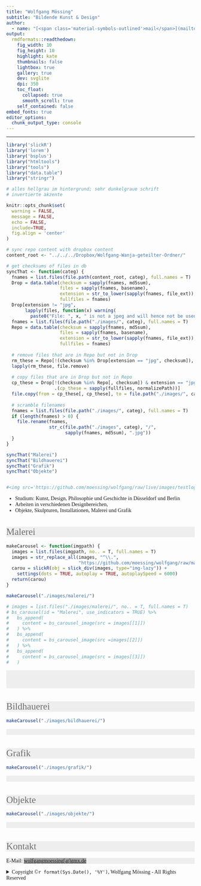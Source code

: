 ---
title: "Wolfgang Mössing"
subtitle: "Bildende Kunst & Design"
author:
  - name: "[<span class='material-symbols-outlined'>mail</span>](mailto:wolfgangmoessing@gmx.de)"
output: 
  rmdformats::readthedown:
    fig_width: 10
    fig_height: 10
    highlight: kate
    thumbnails: false
    lightbox: true
    gallery: true
    dev: svglite
    dpi: 350
    toc_float:
      collapsed: true
      smooth_scroll: true
    self_contained: false
embed_fonts: true
editor_options: 
  chunk_output_type: console
---

```{=html}
<!-- <meta name="robots" content="noindex"> -->
<link rel="preconnect" href="https://fonts.gstatic.com" />
<link rel="preconnect" href="https://fonts.gstatic.com/" crossorigin />
<link rel="stylesheet" href="https://fonts.googleapis.com/css2?family=Gruppo&family=Material+Symbols+Outlined:opsz,wght,FILL,GRAD@48,400,0,0&display=swap">

<style>

h1 {
    font-size: 25px;
    font-family: 'Gruppo';
    font-weight: 100;
    font-color: #706d6d;
    color: #706d6d;
}

h2 {
    font-family: 'Gruppo';
    font-weight: 100;
    font-color: #706d6d;
    color: #706d6d;
}

h1.title {
    font-size: 50px;
    font-family: 'Gruppo';
    font-weight: 100;
    font-color: #706d6d;
    color: #706d6d;
}

h1.subtitle {
    font-size: 25px;
    font-family: 'Gruppo';
    font-weight: 100;
    font-color: #706d6d;
    color: #706d6d;
}

.menu ul li {
    font-size: 70px;
    font-family: 'Gruppo';
    font-weight: bold;
    font-color: #444444;
}


.page {
    font-family: 'Gruppo';
    font-size: 16pt;
}

body, h4 {
    font-family: 'Gruppo';
}

.material-symbols-outlined {
    color: #ffffff;
}

div, h1, h2, h3, h4, p, content, nav {
  background-color: #eeeeee;
  background: #eeeeee;
}

div#toc{
  background-color: #a8a7a7;
  background: #a8a7a7;
}

a {
  background-color: #a8a7a7;
  background: #a8a7a7;
}

#content ul, #content ol {
  font-size: 20px;
}

#sidebar {
  font-size: 22px;
  font-color: #ffffff;
  color: #ffffff;
  background: #a8a7a7;
}

#sidebar h2 {
  background-color: #a8a7a7;
}

p.author, p.date {
  background-color: #a8a7a7;
  background: #a8a7a7;
}

#sidebar a {
  font-size: 100%;
  color: #ffffff;
}

#postamble {
  color: #a8a7a7;
  background: #a8a7a7;
  border-top: solid 10px #a8a7a7;
}

div#content {
  background-color: #eeeeee;
  background: #eeeeee;
}

div#main {
  background-color: #eeeeee;
  background: #eeeeee;
}

div#malerei {
  background-color: #eeeeee;
  background: #eeeeee;
}


.slick-slide {
  background: #00000000;
  height: 100vh;
  lazyLoad: 'ondemand';
}

.slickR.html-widget.html-widget-static-bound {
  height: auto !important;
  lazyLoad: 'ondemand';
}

img {
    height: 100vh !important;
    width: 100vw !important;
    object-fit: contain !important;
    loading: 'lazy';
}

nav#nav-top a {
  background: #00000000;
}

div#kontakt.section.level1 p a {
  background: #00000000;
}

</style>
```


---

```{r setup, include=FALSE, warning = FALSE, message = FALSE, echo = FALSE}
library('slickR')
library('lorem')
library('bsplus')
library("htmltools")
library("tools")
library("data.table")
library("stringr")

# alles hellgrau im hintergrund; sehr dunkelgraue schrift
# invertierte akzente

knitr::opts_chunk$set(
  warning = FALSE,
  message = FALSE,
  echo = FALSE,
  include=TRUE,
  fig.align = 'center'
)

# sync repo content with dropbox content
content_root <- "../../../Dropbox/Wolfgang-Wanja-geteilter-Ordner/"

# get checksums of files in db
syncThat <- function(categ) {
  fnames = list.files(file.path(content_root, categ), full.names = T)
  Drop = data.table(checksum = sapply(fnames, md5sum),
                    files = sapply(fnames, basename),
                    extension = str_to_lower(sapply(fnames, file_ext)),
                    fullfiles = fnames)
  Drop[extension != "jpg", 
       lapply(files, function(x) warning(
         paste0("File: ", x, " is not a jpeg and will hence not be used.")))]
  fnames = list.files(file.path("./images/", categ), full.names = T)
  Repo = data.table(checksum = sapply(fnames, md5sum),
                    files = sapply(fnames, basename),
                    extension = str_to_lower(sapply(fnames, file_ext)),
                    fullfiles = fnames)
  
  # remove files that are in Repo but not in Drop
  rm_these = Repo[!(checksum %in% Drop[extension == "jpg", checksum]), fullfiles]
  lapply(rm_these, file.remove)
  
  # copy files that are in Drop but not in Repo
  cp_these = Drop[!(checksum %in% Repo[, checksum]) & extension == "jpg",
                  .(cp_these = sapply(fullfiles, normalizePath))]
  file.copy(from = cp_these[, cp_these], to = file.path("./images/", categ))
  
  # scramble filenames
  fnames = list.files(file.path("./images/", categ), full.names = T)
  if (length(fnames) > 0) {
    file.rename(fnames, 
                str_c(file.path("./images", categ), "/", 
                      sapply(fnames, md5sum), ".jpg"))
  }
}

syncThat("Malerei")
syncThat("Bildhauerei")
syncThat("Grafik")
syncThat("Objekte")


#<img src='https://github.com/moessing/wolfgang/raw/live/images/testlogoplaceholder.png' alt='Logo Wolfgang Mössing' width='200'> 
```



- Studium: Kunst, Design, Philosophie und Geschichte in Düsseldorf und Berlin
- Arbeiten in verschiedenen Designbereichen,
- Objekte, Skulpturen, Installationen, Malerei und Grafik


# Malerei
```{r Malerei}
makeCarousel <- function(imgpath) {
  images = list.files(imgpath, no.. = T, full.names = T)
  images = str_replace_all(images, "^\\.", 
                           "https://github.com/moessing/wolfgang/raw/main")
  carou = slickR(obj = slick_div(images, type="img-lazy")) + 
    settings(dots = TRUE, autoplay = TRUE, autoplaySpeed = 6000)
  return(carou)
}

makeCarousel("./images/malerei/")

# images = list.files("./images/malerei/", no.. = T, full.names = T)
# bs_carousel(id = "Malerei", use_indicators = TRUE) %>%
#   bs_append(
#     content = bs_carousel_image(src = images[[1]])
#   ) %>%
#   bs_append(
#     content = bs_carousel_image(src =images[[2]])
#   ) %>%
#   bs_append(
#     content = bs_carousel_image(src = images[[3]])
#   )
```
</br></br></br>

# Bildhauerei
```{r Bildhauerei, eval=TRUE}
makeCarousel("./images/bildhauerei/")
```
</br>

# Grafik
```{r Grafik, eval=TRUE}
makeCarousel("./images/grafik/")
```
</br>

# Objekte
```{r Objekte, eval=TRUE}
makeCarousel("./images/objekte/")
```
</br>

# Kontakt
E-Mail: [wolfgangmoessing[at]gmx.de](mailto:wolfgangmoessing@gmx.de)

<details>
<summary style="display:list-item">Copyright ©`r format(Sys.Date(), '%Y')`, Wolfgang Mössing - All Rights Reserved</summary>
<div class="content">
Unauthorized copying of original content from this website and individual files, via any medium, is strictly prohibited. Any user wishing to make use of original content from this website must contact Wolfgang Mössing at wolfgangmoessing[at]gmx.de to arrange an appropriate licensing. Amongst others, "use" includes (1) integrating or incorporating all or part of the original work into a product for sale or license by, or on behalf of, any user to third parties, or (2) distribution of the original work to third parties for use with any commercial and/or free product. Author: Wolfgang Mössing wolfgangmoessing[at]gmx.de, 2022
</details> 
